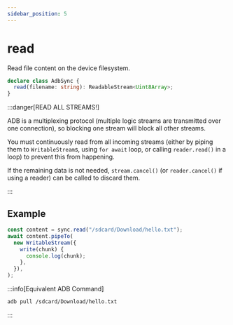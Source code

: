 ```yaml
---
sidebar_position: 5
---
```


# read

Read file content on the device filesystem.

```ts
declare class AdbSync {
  read(filename: string): ReadableStream<Uint8Array>;
}
```

:::danger[READ ALL STREAMS!]

ADB is a multiplexing protocol (multiple logic streams are transmitted over one connection), so blocking one stream will block all other streams.

You must continuously read from all incoming streams (either by piping them to `WritableStream`s, using `for await` loop, or calling `reader.read()` in a loop) to prevent this from happening.

If the remaining data is not needed, `stream.cancel()` (or `reader.cancel()` if using a reader) can be called to discard them.

:::

## Example

```ts transpile
const content = sync.read("/sdcard/Download/hello.txt");
await content.pipeTo(
  new WritableStream({
    write(chunk) {
      console.log(chunk);
    },
  }),
);
```

:::info[Equivalent ADB Command]

```sh
adb pull /sdcard/Download/hello.txt
```

:::
